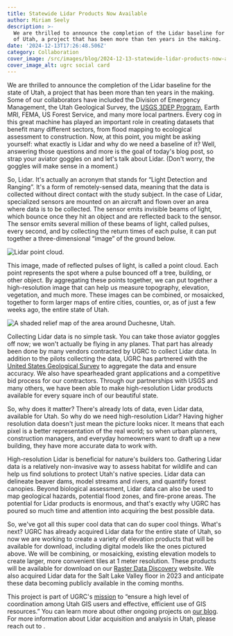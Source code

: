 ```yaml
---
title: Statewide Lidar Products Now Available
author: Miriam Seely
description: >-
  We are thrilled to announce the completion of the Lidar baseline for the state
  of Utah, a project that has been more than ten years in the making.
date: '2024-12-13T17:26:48.506Z'
category: Collaboration
cover_image: /src/images/blog/2024-12-13-statewide-lidar-products-now-available/lidar_covercard.png
cover_image_alt: ugrc social card
---
```






We are thrilled to announce the completion of the Lidar baseline for the state of Utah, a project that has been more than ten years in the making. Some of our collaborators have included the Division of Emergency Management, the Utah Geological Survey, the [USGS 3DEP Program](https://www.usgs.gov/3d-elevation-program), Earth MRI, FEMA, US Forest Service, and many more local partners. Every cog in this great machine has played an important role in creating datasets that benefit many different sectors, from flood mapping to ecological assessment to construction. Now, at this point, you might be asking yourself: what exactly is Lidar and why do we need a baseline of it? Well, answering those questions and more is the goal of today's blog post, so strap your aviator goggles on and let's talk about Lidar. (Don't worry, the goggles will make sense in a moment.)

So, Lidar. It's actually an acronym that stands for “Light Detection and Ranging”. It's a form of remotely-sensed data, meaning that the data is collected without direct contact with the study subject. In the case of Lidar, specialized sensors are mounted on an aircraft and flown over an area where data is to be collected. The sensor emits invisible beams of light, which bounce once they hit an object and are reflected back to the sensor. The sensor emits several million of these beams of light, called pulses, every second, and by collecting the return times of each pulse, it can put together a three-dimensional “image” of the ground below. 

<Image src={myImage} loading="eager" alt= "Lidar point cloud." />

This image, made of reflected pulses of light, is called a point cloud. Each point represents the spot where a pulse bounced off a tree, building, or other object. By aggregating these points together, we can put together a high-resolution image that can help us measure topography, elevation, vegetation, and much more. These images can be combined, or mosaicked, together to form larger maps of entire cities, counties, or, as of just a few weeks ago, the entire state of Utah.

<Image src={myImage2} loading="eager" alt= "A shaded relief map of the area around Duchesne, Utah." />

Collecting Lidar data is no simple task. You can take those aviator goggles off now; we won't actually be flying in any planes. That part has already been done by many vendors contracted by UGRC to collect Lidar data. In addition to the pilots collecting the data, UGRC has partnered with the [United States Geological Survey](https://www.usgs.gov/) to aggregate the data and ensure accuracy. We also have spearheaded grant applications and a competitive bid process for our contractors. Through our partnerships with USGS and many others, we have been able to make high-resolution Lidar products available for every square inch of our beautiful state.

So, why does it matter? There's already lots of data, even Lidar data, available for Utah. So why do we need high-resolution Lidar? Having higher resolution data doesn't just mean the picture looks nicer. It means that each pixel is a better representation of the real world; so when urban planners, construction managers, and everyday homeowners want to draft up a new building, they have more accurate data to work with.

High-resolution Lidar is beneficial for nature's builders too. Gathering Lidar data is a relatively non-invasive way to assess habitat for wildlife and can help us find solutions to protect Utah's native species. Lidar data can delineate beaver dams, model streams and rivers, and quantify forest canopies. Beyond biological assessment, Lidar data can also be used to map geological hazards, potential flood zones, and fire-prone areas. The potential for Lidar products is enormous, and that's exactly why UGRC has poured so much time and attention into acquiring the best possible data.

So, we've got all this super cool data that can do super cool things. What's next? UGRC has already acquired Lidar data for the entire state of Utah, so now we are working to create a variety of elevation products that will be available for download, including digital models like the ones pictured above. We will be combining, or mosaicking, existing elevation models to create larger, more convenient tiles at 1 meter resolution. These products will be available for download on our [Raster Data Discovery](https://raster.utah.gov/) website. We also acquired Lidar data for the Salt Lake Valley floor in 2023 and anticipate these data becoming publicly available in the coming months.

This project is part of UGRC's [mission](/about/) to “ensure a high level of coordination among Utah GIS users and effective, efficient use of GIS resources.” You can learn more about other ongoing projects on [our blog](/blog/). For more information about Lidar acquisition and analysis in Utah, please reach out to <Contacts inline subject={frontmatter.title} contactKey='elevation' />.
